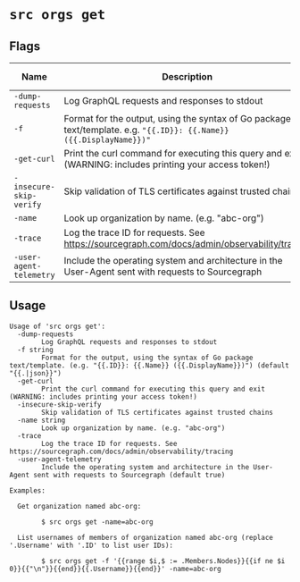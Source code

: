 # `src orgs get`


## Flags

| Name | Description | Default Value |
|------|-------------|---------------|
| `-dump-requests` | Log GraphQL requests and responses to stdout | `false` |
| `-f` | Format for the output, using the syntax of Go package text/template. e.g. `"{{.ID}}: {{.Name}} ({{.DisplayName}})"` |  |
| `-get-curl` | Print the curl command for executing this query and exit (WARNING: includes printing your access token!) | `false` |
| `-insecure-skip-verify` | Skip validation of TLS certificates against trusted chains | `false` |
| `-name` | Look up organization by name. (e.g. "abc-org") |  |
| `-trace` | Log the trace ID for requests. See https://sourcegraph.com/docs/admin/observability/tracing | `false` |
| `-user-agent-telemetry` | Include the operating system and architecture in the User-Agent sent with requests to Sourcegraph | `true` |


## Usage

```
Usage of 'src orgs get':
  -dump-requests
    	Log GraphQL requests and responses to stdout
  -f string
    	Format for the output, using the syntax of Go package text/template. (e.g. "{{.ID}}: {{.Name}} ({{.DisplayName}})") (default "{{.|json}}")
  -get-curl
    	Print the curl command for executing this query and exit (WARNING: includes printing your access token!)
  -insecure-skip-verify
    	Skip validation of TLS certificates against trusted chains
  -name string
    	Look up organization by name. (e.g. "abc-org")
  -trace
    	Log the trace ID for requests. See https://sourcegraph.com/docs/admin/observability/tracing
  -user-agent-telemetry
    	Include the operating system and architecture in the User-Agent sent with requests to Sourcegraph (default true)

Examples:

  Get organization named abc-org:

    	$ src orgs get -name=abc-org

  List usernames of members of organization named abc-org (replace '.Username' with '.ID' to list user IDs):

    	$ src orgs get -f '{{range $i,$ := .Members.Nodes}}{{if ne $i 0}}{{"\n"}}{{end}}{{.Username}}{{end}}' -name=abc-org



```
